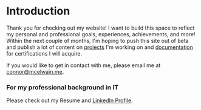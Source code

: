 
# Introduction
Thank you for checking out my website! I want to build this space to reflect my personal and professional goals, experiences, achievements, and more! Within the next couple of months, I'm hoping to push this site out of beta and publish a lot of content on [projects](/projects) I'm working on and [documentation](/posts/azure) for certifications I will acquire.

If you would like to get in contact with me, please email me at [connor@mcelwain.me](mailto:connor@mcelwain.me).

### For my professional background in IT
Please check out my <Link href="/Resume.pdf">Resume</Link> and [LinkedIn Profile](https://www.linkedin.com/in/connor-mcelwain/).